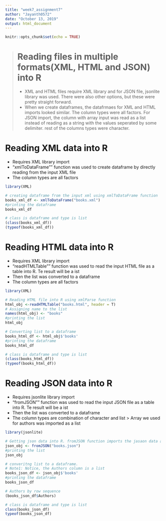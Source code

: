 ---
title: "week7_assignment7"
author: "Jayanth0572"
date: "October 13, 2019"
output: html_document
---

```{r setup, include=FALSE}
knitr::opts_chunk$set(echo = TRUE)
```

> # Reading files in multiple formats(XML, HTML and JSON) into R
  - XML and HTML files require XML library and for JSON file, jsonlite library was used. There were also other options, but these were pretty straight forward.
  - When we create dataframes, the datafrmaes for XML and HTML imports looked similar. The column types were all factors. For JSON import, the column with array input was read as a list instead of reading as a string with the values seperated by some delimiter. rest of the columns types were character.


# Reading XML data into R
- Requires XML library import
- "xmlToDataFrame"" function was used to create dataframe by directly reading from the input XML file
- The column types are all factors

```{r}

library(XML)

# creating dataframe from the input xml using xmlToDataFrame function
books_xml_df <- xmlToDataFrame("books.xml")
#printing the dataframe
books_xml_df

# class is dataframe and type is list
(class(books_xml_df))
(typeof(books_xml_df))

```



# Reading HTML data into R
- Requires XML library import
- "readHTMLTable"" function was used to read the input HTML file as a table into R. Te result will be a ist
- Then the list was converted to a dataframe
- The column types are all factors

```{r}

library(XML)

# Reading HTML file into R using xmlParse function
html_obj <-readHTMLTable("books.html", header = T)
# Assigning name to the list
names(html_obj) <- "books"
#printing the list
html_obj

# Converting list to a dataframe
books_html_df <- html_obj$'books'
#printing the dataframe
books_html_df

# class is dataframe and type is list
(class(books_html_df))
(typeof(books_html_df))

```


# Reading JSON data into R
- Requires jsonlite library import
- "fromJSON"" function was used to read the input JSON file as a table into R. Te result will be a ist
- Then the list was converted to a dataframe
- The column types are combination of character and list
> Array we used for authors was imported as a list

```{r}

library(jsonlite)

# Getting json data into R. fromJSON function imports the jasaon data as list
json_obj <- fromJSON("books.json")
#printing the list
json_obj

# converitng list to a dataframe.
# Note1: Notice, the Authors column is a list
books_json_df <- json_obj$'books'
#printing the dataframe
books_json_df

# Authors by row sequence
(books_json_df$Authors)

# class is dataframe and type is list
class(books_json_df)
typeof(books_json_df)

```


